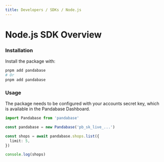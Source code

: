 ```yaml
---
title: Developers / SDKs / Node.js
---
```


# Node.js SDK Overview

### Installation

Install the package with:

```sh
pnpm add pandabase
# Or
pnpm add pandabase
```

### Usage

The package needs to be configured with your accounts secret key, which is
available in the Pandabase Dashboard.

```ts
import Pandabase from 'pandabase'

const pandabase = new Pandabase('pb_sk_live_...')

const shops = await pandabase.shops.list({
  limit: 5,
})

console.log(shops)
```
